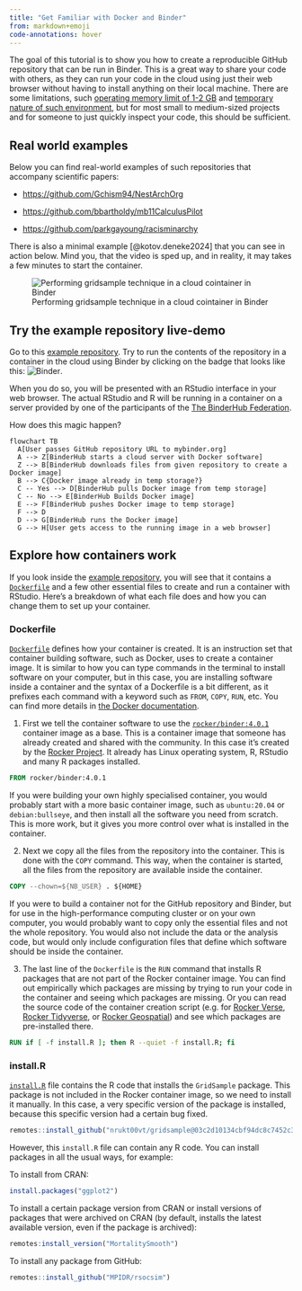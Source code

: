 ```yaml
---
title: "Get Familiar with Docker and Binder"
from: markdown+emoji
code-annotations: hover
---
```




The goal of this tutorial is to show you how to create a reproducible GitHub repository that can be run in Binder. This is a great way to share your code with others, as they can run your code in the cloud using just their web browser without having to install anything on their local machine. There are some limitations, such [operating memory limit of 1-2 GB](https://mybinder.readthedocs.io/en/latest/about/user-guidelines.html#resources-available){target="_blank"} and [temporary nature of such environment](https://mybinder.readthedocs.io/en/latest/about/user-guidelines.html#how-long-will-my-binder-session-last){target="_blank"}, but for most small to medium-sized projects and for someone to just quickly inspect your code, this should be sufficient.

## Real world examples

Below you can find real-world examples of such repositories that accompany scientific papers:

- [https://github.com/Gchism94/NestArchOrg](https://github.com/Gchism94/NestArchOrg){target="_blank"}

- [https://github.com/bbartholdy/mb11CalculusPilot](https://github.com/bbartholdy/mb11CalculusPilot){target="_blank"}

- [https://github.com/parkgayoung/racisminarchy](https://github.com/parkgayoung/racisminarchy){target="_blank"}


There is also a minimal example [@kotov.deneke2024] that you can see in action below. Mind you, that the video is sped up, and in reality, it may takes a few minutes to start the container.

![Performing gridsample technique in a cloud cointainer in Binder](media/videos/fig_02_running_the_container.gif){fig-align="left"}



## Try the example repository live-demo

Go to this [example repository](https://github.com/Population-Dynamics-Lab/grid-sample-containerized){target="_blank"}. Try to run the contents of the repository in a container in the cloud using Binder by clicking on the badge that looks like this: ![Binder](https://mybinder.org/badge_logo.svg).

When you do so, you will be presented with an RStudio interface in your web browser. The actual RStudio and R will be running in a container on a server provided by one of the participants of the [The BinderHub Federation](https://mybinder.readthedocs.io/en/latest/about/federation.html){target="_blank"}.

How does this magic happen?


```mermaid
flowchart TB
  A[User passes GitHub repository URL to mybinder.org]
  A --> Z[BinderHub starts a cloud server with Docker software]
  Z --> B[BinderHub downloads files from given repository to create a Docker image]
  B --> C{Docker image already in temp storage?}
  C -- Yes --> D[BinderHub pulls Docker image from temp storage]
  C -- No --> E[BinderHub Builds Docker image]
  E --> F[BinderHub pushes Docker image to temp storage]
  F --> D
  D --> G[BinderHub runs the Docker image]
  G --> H[User gets access to the running image in a web browser]
```

## Explore how containers work

If you look inside the [example repository](https://github.com/Population-Dynamics-Lab/grid-sample-containerized){target="_blank"}, you will see that it contains a [`Dockerfile`](https://github.com/Population-Dynamics-Lab/grid-sample-containerized/blob/main/Dockerfile){target="_blank"} and a few other essential files to create and run a container with RStudio. Here's a breakdown of what each file does and how you can change them to set up your container.

### Dockerfile

[`Dockerfile`](https://github.com/Population-Dynamics-Lab/grid-sample-containerized/blob/main/Dockerfile){target="_blank"} defines how your container is created. It is an instruction set that container building software, such as Docker, uses to create a container image. It is similar to how you can type commands in the terminal to install software on your computer, but in this case, you are installing software inside a container and the syntax of a Dockerfile is a bit different, as it prefixes each command with a keyword such as `FROM`, `COPY`, `RUN`, etc. You can find more details in [the Docker documentation](https://docs.docker.com/build/building/packaging/){target="_blank"}.

1. First we tell the container software to use the [`rocker/binder:4.0.1`](https://github.com/hagachi/rocker-versioned2/blob/30f354ba627c0148581426abd588b1e770802570/dockerfiles/binder_4.0.3.Dockerfile){target="_blank"} container image as a base. This is a container image that someone has already created and shared with the community. In this case it's created by the [Rocker Project](https://www.rocker-project.org/){target="_blank"}. It already has Linux operating system, R, RStudio and many R packages installed.

```Dockerfile
FROM rocker/binder:4.0.1
```

If you were building your own highly specialised container, you would probably start with a more basic container image, such as `ubuntu:20.04` or `debian:bullseye`, and then install all the software you need from scratch. This is more work, but it gives you more control over what is installed in the container.

2. Next we copy all the files from the repository into the container. This is done with the `COPY` command. This way, when the container is started, all the files from the repository are available inside the container.

```Dockerfile
COPY --chown=${NB_USER} . ${HOME}
```

If you were to build a container not for the GitHub repository and Binder, but for use in the high-performance computing cluster or on your own computer, you would probably want to copy only the essential files and not the whole repository. You would also not include the data or the analysis code, but would only include configuration files that define which software should be inside the container.

3. The last line of the `Dockerfile` is the `RUN` command that installs R packages that are not part of the Rocker container image. You can find out empirically which packages are missing by trying to run your code in the container and seeing which packages are missing. Or you can read the source code of the container creation script (e.g. for [Rocker Verse](https://github.com/hagachi/rocker-versioned2/blob/30f354ba627c0148581426abd588b1e770802570/scripts/install_verse.sh){target="_blank"}, [Rocker Tidyverse](https://github.com/hagachi/rocker-versioned2/blob/30f354ba627c0148581426abd588b1e770802570/scripts/install_tidyverse.sh){target="_blank"}, or [Rocker Geospatial](https://github.com/hagachi/rocker-versioned2/blob/30f354ba627c0148581426abd588b1e770802570/scripts/install_geospatial.sh){targer="_blank"}) and see which packages are pre-installed there.

```Dockerfile
RUN if [ -f install.R ]; then R --quiet -f install.R; fi
```

### install.R

[`install.R`](https://github.com/Population-Dynamics-Lab/grid-sample-containerized/blob/main/install.R){target="_blank"} file contains the R code that installs the `GridSample` package. This package is not included in the Rocker container image, so we need to install it manually. In this case, a very specific version of the package is installed, because this specific version had a certain bug fixed.

```r
remotes::install_github("nrukt00vt/gridsample@03c2d10134cbf94dc8c7452c3a5967c8624e260a", force = TRUE, dependencies = TRUE)
```

However, this `install.R` file can contain any R code. You can install packages in all the usual ways, for example:

To install from CRAN:

```r
install.packages("ggplot2")
```

To install a certain package version from CRAN or install versions of packages that were archived on CRAN (by default, installs the latest available version, even if the package is archived):

```r
remotes:install_version("MortalitySmooth")
```

To install any package from GitHub:

```r
remotes::install_github("MPIDR/rsocsim")
```

